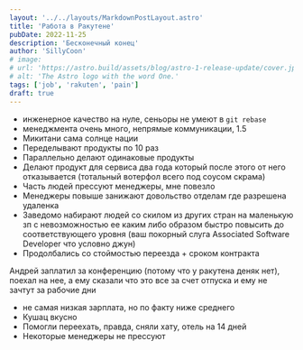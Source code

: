```yaml
---
layout: '../../layouts/MarkdownPostLayout.astro'
title: 'Работа в Ракутене'
pubDate: 2022-11-25
description: 'Бесконечный конец'
author: 'SillyCoon'
# image:
# url: 'https://astro.build/assets/blog/astro-1-release-update/cover.jpeg'
# alt: 'The Astro logo with the word One.'
tags: ['job', 'rakuten', 'pain']
draft: true
---
```


- инженерное качество на нуле, сеньоры не умеют в `git rebase`
- менеджмента очень много, непрямые коммуникации, 1.5
- Микитани сама солнце нации
- Переделывают продукты по 10 раз
- Параллельно делают одинаковые продукты
- Делают продукт для сервиса два года который после этого от него отказывается (тотальный вотерфол всего под соусом скрама)
- Часть людей прессуют менеджеры, мне повезло
- Менеджеры повыше занижают довольство отделам где разрешена удаленка
- Заведомо набирают людей со скилом из других стран на маленькую зп с невозможностью ее каким либо образом быстро повысить до соответствующего уровня (ваш покорный слуга Associated Software Developer что условно джун)
- Продолбались со стоймостью переезда + сроком контракта

Андрей заплатил за конференцию (потому что у ракутена деняк нет), поехал на нее, а ему сказали что это все за счет отпуска и ему не зачтут за рабочие дни

- не самая низкая зарплата, но по факту ниже среднего
- Кушац вкусно
- Помогли переехать, правда, сняли хату, отель на 14 дней
- Некоторые менеджеры не прессуют

